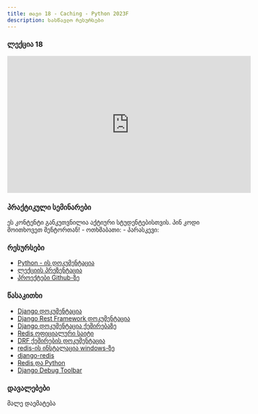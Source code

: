 ```yaml
---
title: თავი 18 - Caching - Python 2023F
description: სასწავლო რესურსები
---
```


### ლექცია 18
<iframe width="560" height="315" src="https://www.youtube.com/embed/H4IltP5mWf8" title="YouTube video player" frameBorder="0" allow="accelerometer; autoplay; clipboard-write; encrypted-media; gyroscope; picture-in-picture; web-share" allowFullScreen></iframe>


### პრაქტიკული სემინარები

<Card>
<PinCodeProtectedContent>
    <Locked>
        ეს კონტენტი განკუთვნილია აქტიური სტუდენტებისთვის.
        პინ კოდი მოითხოვეთ მენტორთან!
    </Locked>
    <Unlocked>
        - ოთხშაბათი: 
        - პარასკევი: 
    </Unlocked>
</PinCodeProtectedContent>
</Card>

### რესურსები
- [Python - ის დოკუმენტაცია](https://docs.python.org/3/library/)
- [ლექციის პრეზენტაცია](https://docs.google.com/presentation/d/1xy2TPOMx4DxyARJGuBNjlQgsOug_nfCFEA_h6rD93jo/edit?usp=sharing)
- [პროექტები Github-ზე](https://github.com/GiorgiTarsaidze/2023F_python_django)

### წასაკითხი
- [Django დოკუმენტაცია](https://docs.djangoproject.com/en/4.2/)
- [Django Rest Framework დოკუმენტაცია](https://www.django-rest-framework.org/)
- [Django დოკუმენტაცია ქეშირებაზე](https://docs.djangoproject.com/en/5.0/topics/cache/#django-s-cache-framework)
- [Redis ოფიციალური საიტი](https://redis.io/)
- [DRF ქეშირების დოკუმენტაცია](https://www.django-rest-framework.org/api-guide/caching/)
- [redis-ის ინსტალაცია windows-ზე](https://redis.io/docs/install/install-redis/install-redis-on-windows/)
- [django-redis](https://pypi.org/project/django-redis/3.1.6/)
- [Redis და Python](https://redis.io/docs/connect/clients/python/)
- [Django Debug Toolbar](https://django-debug-toolbar.readthedocs.io/en/latest/)


### დავალებები

მალე დაემატება